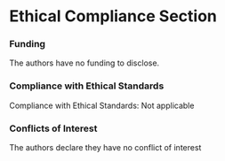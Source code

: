 # Ethical Compliance Section

### Funding

The authors have no funding to disclose.

### Compliance with Ethical Standards

Compliance with Ethical Standards: Not applicable

### Conflicts of Interest

The authors declare they have no conflict of interest